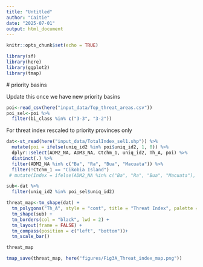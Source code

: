 ```yaml
---
title: "Untitled"
author: "Caitie"
date: "2025-07-01"
output: html_document
---
```


```r
knitr::opts_chunk$set(echo = TRUE)
```

```r
library(sf)
library(here)
library(ggplot2)
library(tmap)
```
 # priority basins
 
 Update this once we have new priority basins
```r
poi<-read_csv(here("input_data/Top_threat_areas.csv"))
poi_sel<-poi %>%
  filter(bi_class %in% c("3-3", "3-2"))
```
For threat index rescaled to priority provinces only
```r
dat<-st_read(here("input_data/TotalIndex_sel1.shp")) %>% 
  mutate(poi = ifelse(uniq_id2 %in% poi$uniq_id2, 1, 0)) %>%
  dplyr::select(ADM2_NA, ADM3_NA, Ctchm_1, uniq_id2, Th_A, poi) %>% 
  distinct(.) %>%
  filter(ADM2_NA %in% c("Ba", "Ra", "Bua", "Macuata")) %>% 
  filter(!Ctchm_1 == "Cikobia Island")
 # mutate(Index = ifelse(ADM2_NA %in% c("Ba", "Ra", "Bua", "Macuata"), Th_A, 0))
```



```r
sub<-dat %>%
  filter(uniq_id2 %in% poi_sel$uniq_id2)
```



```r
threat_map<-tm_shape(dat) +
  tm_polygons("Th_A", style = "cont", title = "Threat Index", palette = "viridis") +
  tm_shape(sub) +
  tm_borders(col = "black", lwd = 2) +
  tm_layout(frame = FALSE) +
  tm_compass(position = c("left", "bottom"))+
  tm_scale_bar()

threat_map
```
```r
tmap_save(threat_map, here("figures/Fig3A_Threat_index_map.png"))
```


